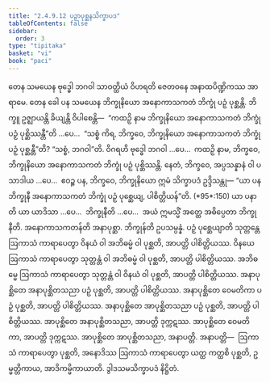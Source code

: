 ```yaml
---
title: "2.4.9.12 ပဉှာပုစ္ဆနသိက္ခာပဒ"
tableOfContents: false
sidebar:
  order: 3
type: "tipitaka"
basket: "vi"
book: "paci"
---
```



<DynamicBreadcrumb />

<Division number="1219" book="paci">

<Paragraph number="3509" book="paci">
တေန သမယေန ဗုဒ္ဓေါ ဘဂဝါ သာဝတ္ထိယံ ဝိဟရတိ ဇေတဝနေ အနာထပိဏ္ဍိကဿ အာရာမေ. တေန ခေါ ပန သမယေန ဘိက္ခုနိယော အနောကာသကတံ ဘိက္ခုံ ပဉှံ ပုစ္ဆန္တိ. ဘိက္ခူ ဥဇ္ဈာယန္တိ ခိယျန္တိ ဝိပါစေန္တိ—  “ကထဉှိ နာမ ဘိက္ခုနိယော အနောကာသကတံ ဘိက္ခုံ ပဉှံ ပုစ္ဆိဿန္တီ”တိ …ပေ…  “သစ္စံ ကိရ, ဘိက္ခဝေ, ဘိက္ခုနိယော အနောကာသကတံ ဘိက္ခုံ ပဉှံ ပုစ္ဆန္တီ”တိ? “သစ္စံ, ဘဂဝါ”တိ. ဝိဂရဟိ ဗုဒ္ဓေါ ဘဂဝါ …ပေ…  ကထဉှိ နာမ, ဘိက္ခဝေ, ဘိက္ခုနိယော အနောကာသကတံ ဘိက္ခုံ ပဉှံ ပုစ္ဆိဿန္တိ. နေတံ, ဘိက္ခဝေ, အပ္ပသန္နာနံ ဝါ ပသာဒါယ …ပေ…  ဧဝဉ္စ ပန, ဘိက္ခဝေ, ဘိက္ခုနိယော ဣမံ သိက္ခာပဒံ ဥဒ္ဒိသန္တု—
</Paragraph>

</Division>
<Division number="1220" book="paci">

<Paragraph number="3510" book="paci">
<Emphasis>“ယာ ပန ဘိက္ခုနီ အနောကာသကတံ ဘိက္ခုံ ပဉှံ ပုစ္ဆေယျ, ပါစိတ္တိယန်”</Emphasis>တိ. (*95*:<Emphasis>150</Emphasis>)
</Paragraph>

</Division>
<Division number="1221" book="paci">

<Paragraph number="3511" book="paci">
<Emphasis>ယာ ပနာ</Emphasis>တိ ယာ ယာဒိသာ …ပေ…  <Emphasis>ဘိက္ခုနီ</Emphasis>တိ …ပေ…  အယံ ဣမသ္မိံ အတ္ထေ အဓိပ္ပေတာ ဘိက္ခုနီတိ.
</Paragraph>

<Paragraph number="3512" book="paci">
<Emphasis>အနောကာသကတန်</Emphasis>တိ အနာပုစ္ဆာ. <Emphasis>ဘိက္ခုန်</Emphasis>တိ ဥပသမ္ပန္နံ. <Emphasis>ပဉှံ ပုစ္ဆေယျာ</Emphasis>တိ သုတ္တန္တေ ဩကာသံ ကာရာပေတွာ ဝိနယံ ဝါ အဘိဓမ္မံ ဝါ ပုစ္ဆတိ, အာပတ္တိ ပါစိတ္တိယဿ. ဝိနယေ ဩကာသံ ကာရာပေတွာ သုတ္တန္တံ ဝါ အဘိဓမ္မံ ဝါ ပုစ္ဆတိ, အာပတ္တိ ပါစိတ္တိယဿ. အဘိဓမ္မေ ဩကာသံ ကာရာပေတွာ သုတ္တန္တံ ဝါ ဝိနယံ ဝါ ပုစ္ဆတိ, အာပတ္တိ ပါစိတ္တိယဿ.
</Paragraph>

</Division>
<Division number="1222" book="paci">

<Paragraph number="3513" book="paci">
အနာပုစ္ဆိတေ အနာပုစ္ဆိတသညာ ပဉှံ ပုစ္ဆတိ, အာပတ္တိ ပါစိတ္တိယဿ. အနာပုစ္ဆိတေ ဝေမတိကာ ပဉှံ ပုစ္ဆတိ, အာပတ္တိ ပါစိတ္တိယဿ. အနာပုစ္ဆိတေ အာပုစ္ဆိတသညာ ပဉှံ ပုစ္ဆတိ, အာပတ္တိ ပါစိတ္တိယဿ.
</Paragraph>

<Paragraph number="3514" book="paci">
အာပုစ္ဆိတေ အနာပုစ္ဆိတသညာ, အာပတ္တိ ဒုက္ကဋဿ. အာပုစ္ဆိတေ ဝေမတိကာ, အာပတ္တိ ဒုက္ကဋဿ. အာပုစ္ဆိတေ အာပုစ္ဆိတသညာ, အနာပတ္တိ.
</Paragraph>

</Division>
<Division number="1223" book="paci">

<Paragraph number="3515" book="paci">
အနာပတ္တိ—  ဩကာသံ ကာရာပေတွာ ပုစ္ဆတိ, အနောဒိဿ ဩကာသံ ကာရာပေတွာ ယတ္ထ ကတ္ထစိ ပုစ္ဆတိ, ဥမ္မတ္တိကာယ, အာဒိကမ္မိကာယာတိ.

</Paragraph>
</Division>

<Paragraph number="3516" type="center" book="paci">
ဒွါဒသမသိက္ခာပဒံ နိဋ္ဌိတံ.
</Paragraph>